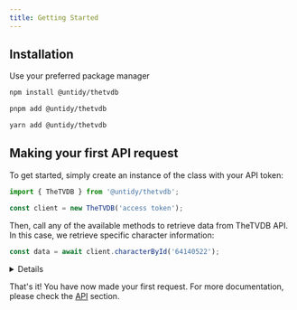 ```yaml
---
title: Getting Started
---
```



## Installation

Use your preferred package manager

<Tabs>
<TabItem label="npm">

```sh
npm install @untidy/thetvdb
```

</TabItem>
<TabItem label="pnpm">

```sh
pnpm add @untidy/thetvdb
```

</TabItem>
<TabItem label="Yarn">

```sh
yarn add @untidy/thetvdb
```

</TabItem>
</Tabs>

## Making your first API request

To get started, simply create an instance of the class with your API token:

```js
import { TheTVDB } from '@untidy/thetvdb';

const client = new TheTVDB('access token');
```

Then, call any of the available methods to retrieve data from TheTVDB API. In this case, we retrieve
specific character information:

```js
const data = await client.characterById('64140522');
```

<Details>

```js

{
  status: 'success',
  data: {
    id: 64140522,
    name: 'Spike Spiegel',
    peopleId: 7916957,
    seriesId: 76885,
    series: {
      name: 'カウボーイビバップ',
      image: 'https://artworks.thetvdb.com/https://artworks.thetvdb.com/banners/posters/76885-3.jpg',
      year: '1998'
    },
    movie: null,
    movieId: null,
    episodeId: null,
    type: 3,
    image: 'https://artworks.thetvdb.com/banners/person/7916957/62110430.jpg',
    sort: 1,
    isFeatured: true,
    url: 'https://thetvdb.com/people/7916957-kouichi-yamadera',
    nameTranslations: [],
    overviewTranslations: [],
    aliases: [],
    peopleType: 'Actor',
    personName: 'Kouichi Yamadera',
    tagOptions: [],
    personImgURL: 'https://artworks.thetvdb.com/banners/v4/actor/7916957/photo/61ff8d2552665.jpg'
  }
}
```

</Details>

That's it! You have now made your first request. For more documentation, please check the
[API](/api/) section.
